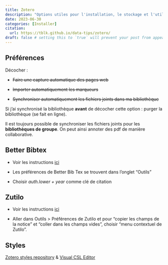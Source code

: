 ```yaml
---
title: Zotero
description: "Options utiles pour l'installation, le stockage et l'utilisation avec des éditeurs Markdown"
date: 2023-06-30
categories: [Installer]
citation: 
  url: https://tblk.github.io/data-tips/zotero/ 
draft: false # setting this to `true` will prevent your post from appearing on your listing page until you're ready!
---
```


## Préférences

Décocher :

-   ~~Faire une capture automatique des pages web~~

-   ~~Importer automatiquement les marqueurs~~

-   ~~Synchroniser automatiquement les fichiers joints dans ma bibliothèque~~

::: callout-tip
Si j'ai synchronisé la bibliothèque **avant** de décocher cette option : purger la bibliothèque (se fait en ligne).
:::

::: callout-note
Il est toujours possible de synchroniser les fichiers joints pour les **bibliothèques de groupe**. On peut ainsi annoter des pdf de manière collaborative.
:::

## Better Bibtex

-   Voir les instructions [ici](https://retorque.re/zotero-better-bibtex/installation/)

-   Les préférences de Better Bib Tex se trouvent dans l'onglet "Outils"

-   Choisir *auth.lower + year* comme clé de citation

## Zutilo

-   Voir les instructions [ici](https://github.com/wshanks/Zutilo)

-   Aller dans Outils \> Préférences de Zutilo et pour "copier les champs de la notice" et "coller dans les champs vides", choisir "menu contextuel de Zutilo".

## Styles

[Zotero styles repository](https://www.zotero.org/styles) & [Visual CSL Editor](https://editor.citationstyles.org/searchByExample/)
